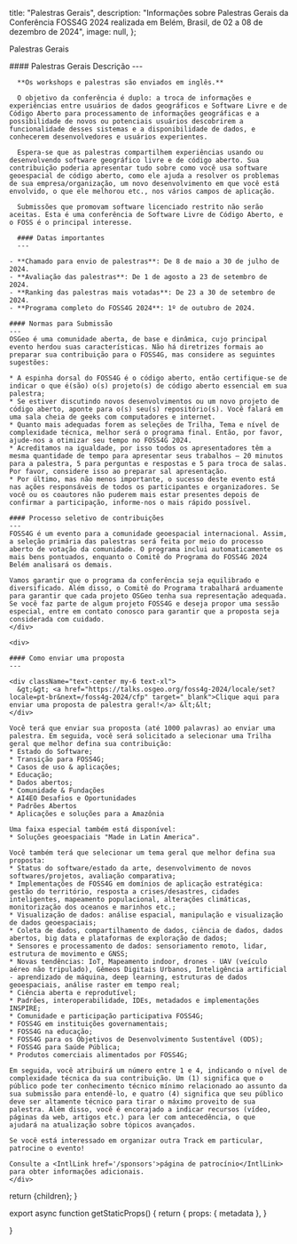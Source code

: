 
  title: "Palestras Gerais",
  description: "Informações sobre Palestras Gerais da Conferência FOSS4G 2024 realizada em Belém, Brasil, de 02 a 08 de dezembro de 2024",
  image: null,
};

<Heading color="orange" bubble>Palestras Gerais</Heading>


<div className="grid space-y-4 mt-4">
  <div className="grid md:grid-cols-2 gap-4">  
    <div className="">
      #### Palestras Gerais Descrição
      ---

      **Os workshops e palestras são enviados em inglês.**

      O objetivo da conferência é duplo: a troca de informações e experiências entre usuários de dados geográficos e Software Livre e de Código Aberto para processamento de informações geográficas e a possibilidade de novos ou potenciais usuários descobrirem a funcionalidade desses sistemas e a disponibilidade de dados, e conhecerem desenvolvedores e usuários experientes.

      Espera-se que as palestras compartilhem experiências usando ou desenvolvendo software geográfico livre e de código aberto. Sua contribuição poderia apresentar tudo sobre como você usa software geoespacial de código aberto, como ele ajuda a resolver os problemas de sua empresa/organização, um novo desenvolvimento em que você está envolvido, o que ele melhorou etc., nos vários campos de aplicação.

      Submissões que promovam software licenciado restrito não serão aceitas. Esta é uma conferência de Software Livre de Código Aberto, e o FOSS é o principal interesse.

      #### Datas importantes
      ---

    - **Chamado para envio de palestras**: De 8 de maio a 30 de julho de 2024.
    - **Avaliação das palestras**: De 1 de agosto a 23 de setembro de 2024.
    - **Ranking das palestras mais votadas**: De 23 a 30 de setembro de 2024.
    - **Programa completo do FOSS4G 2024**: 1º de outubro de 2024.

    #### Normas para Submissão
    ---
    OSGeo é uma comunidade aberta, de base e dinâmica, cujo principal evento herdou suas características. Não há diretrizes formais ao preparar sua contribuição para o FOSS4G, mas considere as seguintes sugestões:

    * A espinha dorsal do FOSS4G é o código aberto, então certifique-se de indicar o que é(são) o(s) projeto(s) de código aberto essencial em sua palestra;
    * Se estiver discutindo novos desenvolvimentos ou um novo projeto de código aberto, aponte para o(s) seu(s) repositório(s). Você falará em uma sala cheia de geeks com computadores e internet.
    * Quanto mais adequadas forem as seleções de Trilha, Tema e nível de complexidade técnica, melhor será o programa final. Então, por favor, ajude-nos a otimizar seu tempo no FOSS4G 2024.
    * Acreditamos na igualdade, por isso todos os apresentadores têm a mesma quantidade de tempo para apresentar seus trabalhos – 20 minutos para a palestra, 5 para perguntas e respostas e 5 para troca de salas. Por favor, considere isso ao preparar sal apresentação.
    * Por último, mas não menos importante, o sucesso deste evento está nas ações responsáveis de todos os participantes e organizadores. Se você ou os coautores não puderem mais estar presentes depois de confirmar a participação, informe-nos o mais rápido possível.

    #### Processo seletivo de contribuições
    ---
    FOSS4G é um evento para a comunidade geoespacial internacional. Assim, a seleção primária das palestras será feita por meio do processo aberto de votação da comunidade. O programa inclui automaticamente os mais bens pontuados, enquanto o Comitê do Programa do FOSS4G 2024 Belém analisará os demais.

    Vamos garantir que o programa da conferência seja equilibrado e diversificado. Além disso, o Comitê do Programa trabalhará arduamente para garantir que cada projeto OSGeo tenha sua representação adequada. Se você faz parte de algum projeto FOSS4G e deseja propor uma sessão especial, entre em contato conosco para garantir que a proposta seja considerada com cuidado.
    </div>

    <div>

    #### Como enviar uma proposta
    ---

    <div className="text-center my-6 text-xl">
      &gt;&gt; <a href="https://talks.osgeo.org/foss4g-2024/locale/set?locale=pt-br&next=/foss4g-2024/cfp" target="_blank">Clique aqui para enviar uma proposta de palestra geral!</a> &lt;&lt;
    </div>

    Você terá que enviar sua proposta (até 1000 palavras) ao enviar uma palestra. Em seguida, você será solicitado a selecionar uma Trilha geral que melhor defina sua contribuição:
    * Estado do Software;
    * Transição para FOSS4G;
    * Casos de uso & aplicações;
    * Educação;
    * Dados abertos;
    * Comunidade & Fundações
    * AI4EO Desafios e Oportunidades
    * Padrões Abertos
    * Aplicações e soluções para a Amazônia

    Uma faixa especial também está disponível:
    * Soluções geoespaciais "Made in Latin America".

    Você também terá que selecionar um tema geral que melhor defina sua proposta:
    * Status do software/estado da arte, desenvolvimento de novos softwares/projetos, avaliação comparativa;
    * Implementações de FOSS4G em domínios de aplicação estratégica: gestão do território, resposta a crises/desastres, cidades inteligentes, mapeamento populacional, alterações climáticas, monitorização dos oceanos e marinhos etc.;
    * Visualização de dados: análise espacial, manipulação e visualização de dados geoespaciais;
    * Coleta de dados, compartilhamento de dados, ciência de dados, dados abertos, big data e plataformas de exploração de dados;
    * Sensores e processamento de dados: sensoriamento remoto, lidar, estrutura de movimento e GNSS;
    * Novas tendências: IoT, Mapeamento indoor, drones - UAV (veículo aéreo não tripulado), Gêmeos Digitais Urbanos, Inteligência artificial - aprendizado de máquina, deep learning, estruturas de dados geoespaciais, análise raster em tempo real;
    * Ciência aberta e reprodutível;
    * Padrões, interoperabilidade, IDEs, metadados e implementações INSPIRE;
    * Comunidade e participação participativa FOSS4G;
    * FOSS4G em instituições governamentais;
    * FOSS4G na educação;
    * FOSS4G para os Objetivos de Desenvolvimento Sustentável (ODS);
    * FOSS4G para Saúde Pública;
    * Produtos comerciais alimentados por FOSS4G;

    Em seguida, você atribuirá um número entre 1 e 4, indicando o nível de complexidade técnica da sua contribuição. Um (1) significa que o público pode ter conhecimento técnico mínimo relacionado ao assunto da sua submissão para entendê-lo, e quatro (4) significa que seu público deve ser altamente técnico para tirar o máximo proveito de sua palestra. Além disso, você é encorajado a indicar recursos (vídeo, páginas da web, artigos etc.) para ler com antecedência, o que  ajudará na atualização sobre tópicos avançados.

    Se você está interessado em organizar outra Track em particular, patrocine o evento!

    Consulte a <IntlLink href='/sponsors'>página de patrocínio</IntlLink> para obter informações adicionais.
    </div>
  </div>
</div>


  return <MdxLayout metadata={metadata}>{children}</MdxLayout>;
}

export async function getStaticProps() {
  return {
    props: {
      metadata
    },
  }

}
